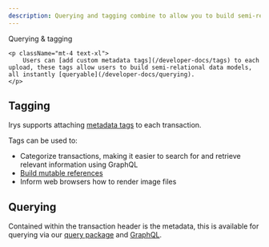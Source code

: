 ```yaml
---
description: Querying and tagging combine to allow you to build semi-relational data models
---
```



<div className="flex flex-col mt-5">
	<div className="flex items-end">
    	<div className=""><Heading level={1}>Querying & tagging</Heading></div>
    </div>

    <p className="mt-4 text-xl">
    	Users can [add custom metadata tags](/developer-docs/tags) to each upload, these tags allow users to build semi-relational data models, all instantly [queryable](/developer-docs/querying).
    </p>

</div>

## Tagging

Irys supports attaching [metadata tags](/developer-docs/tags) to each transaction.

Tags can be used to:

-   Categorize transactions, making it easier to search for and retrieve relevant information using GraphQL
-   [Build mutable references](/developer-docs/mutable-references)
-   Inform web browsers how to render image files

## Querying

Contained within the transaction header is the metadata, this is available for querying via our [query package](/developer-docs/querying/query-package) and [GraphQL](/developer-docs/querying/graphql).
